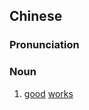 {{also|乐善}}
==Chinese==
{{zh-forms|s=乐善}}

===Pronunciation===
{{zh-pron
|m=lèshàn
|h=pfs=lo̍k-san
|cat=n
}}

===Noun===
{{zh-noun}}

# {{lb|zh|literary}} [[good]] [[work]]s